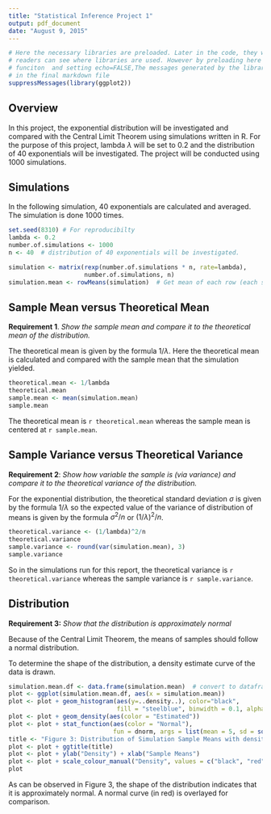 ```yaml
---
title: "Statistical Inference Project 1"
output: pdf_document
date: "August 9, 2015"
---
```

```r
# Here the necessary libraries are preloaded. Later in the code, they will be loaded again so 
# readers can see where libraries are used. However by preloading here using suppresMessages() 
# funciton  and setting echo=FALSE,The messages generated by the libraries will not appear 
# in the final markdown file
suppressMessages(library(ggplot2))
```

## Overview
In this project, the exponential distribution will be investigated and compared with the Central Limit Theorem using simulations written in R. For the purpose of this project, lambda $\lambda$ will be set to 0.2 and the distribution of 40 exponentials will be investigated. The project will be conducted using 1000 simulations.  

## Simulations
In the following simulation, 40 exponentials are calculated and averaged. The simulation is done 1000 times.  
```r
set.seed(8310) # For reproducibilty
lambda <- 0.2
number.of.simulations <- 1000
n <- 40  # distribution of 40 exponentials will be investigated.

simulation <- matrix(rexp(number.of.simulations * n, rate=lambda), 
                     number.of.simulations, n)
simulation.mean <- rowMeans(simulation)  # Get mean of each row (each simulation)
```

## Sample Mean versus Theoretical Mean
**Requirement 1**. *Show the sample mean and compare it to the theoretical mean of the distribution.*

The theoretical mean is given by the formula $1/\lambda$. Here the theoretical mean is calculated and compared with the sample mean that the simulation yielded. 

```r
theoretical.mean <- 1/lambda
theoretical.mean
sample.mean <- mean(simulation.mean)
sample.mean
```

The theoretical mean is `r theoretical.mean` whereas the sample mean is centered at `r sample.mean`.

## Sample Variance versus Theoretical Variance
**Requirement 2**: *Show how variable the sample is (via variance) and compare it to the theoretical variance of the distribution.*

For the exponential distribution, the theoretical standard deviation $\sigma$ is given by the formula $1/\lambda$ so the expected value of the variance of distribution of means is given by the formula $\sigma^2/n$ or $(1/\lambda)^2/n$. 

```r
theoretical.variance <- (1/lambda)^2/n
theoretical.variance
sample.variance <- round(var(simulation.mean), 3)
sample.variance
```

So in the simulations run for this report, the theoretical variance is `r theoretical.variance` whereas the sample variance is `r sample.variance`.

## Distribution
**Requirement 3:** *Show that the distribution is approximately normal*

Because of the Central Limit Theorem, the means of samples should follow a normal distribution.

To determine the shape of the distribution, a density estimate curve of the data is drawn.

```r
simulation.mean.df <- data.frame(simulation.mean)  # convert to dataframe for plotting
plot <- ggplot(simulation.mean.df, aes(x = simulation.mean)) 
plot <- plot + geom_histogram(aes(y=..density..), color="black", 
                              fill = "steelblue", binwidth = 0.1, alpha = 0.2)
plot <- plot + geom_density(aes(color = "Estimated"))
plot <- plot + stat_function(aes(color = "Normal"), 
                             fun = dnorm, args = list(mean = 5, sd = sqrt(0.625)))
title <- "Figure 3: Distribution of Simulation Sample Means with density curves overlayed"
plot <- plot + ggtitle(title)
plot <- plot + ylab("Density") + xlab("Sample Means")
plot <- plot + scale_colour_manual("Density", values = c("black", "red"))
plot
```

As can be observed in Figure 3, the shape of the distribution indicates that it is approximately normal. A normal curve (in red) is overlayed for comparison. 